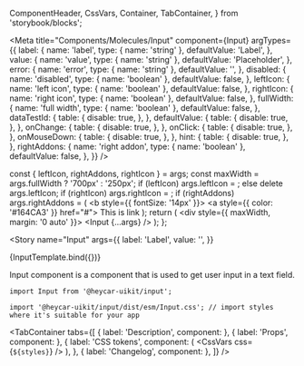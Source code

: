  ComponentHeader,
  CssVars,
  Container,
  TabContainer,
} from 'storybook/blocks';


<!-- Meta -->

<Meta
  title="Components/Molecules/Input"
  component={Input}
  argTypes={{
    label: {
      name: 'label',
      type: { name: 'string' },
      defaultValue: 'Label',
    },
    value: {
      name: 'value',
      type: { name: 'string' },
      defaultValue: 'Placeholder',
    },
    error: {
      name: 'error',
      type: { name: 'string' },
      defaultValue: '',
    },
    disabled: {
      name: 'disabled',
      type: { name: 'boolean' },
      defaultValue: false,
    },
    leftIcon: {
      name: 'left icon',
      type: { name: 'boolean' },
      defaultValue: false,
    },
    rightIcon: {
      name: 'right icon',
      type: { name: 'boolean' },
      defaultValue: false,
    },
    fullWidth: {
      name: 'full width',
      type: { name: 'boolean' },
      defaultValue: false,
    },
    dataTestId: {
      table: {
        disable: true,
      },
    },
    defaultValue: {
      table: {
        disable: true,
      },
    },
    onChange: {
      table: {
        disable: true,
      },
    },
    onClick: {
      table: {
        disable: true,
      },
    },
    onMouseDown: {
      table: {
        disable: true,
      },
    },
    hint: {
      table: {
        disable: true,
      },
    },
    rightAddons: {
      name: 'right addon',
      type: { name: 'boolean' },
      defaultValue: false,
    },
  }}
/>

  const { leftIcon, rightAddons, rightIcon } = args;
  const maxWidth = args.fullWidth ? '700px' : '250px';
  if (leftIcon) args.leftIcon = <Clock />;
  else delete args.leftIcon;
  if (rightIcon) args.rightIcon = <Calendar />;
  if (rightAddons)
    args.rightAddons = (
      <b style={{ fontSize: '14px' }}>
        <a style={{ color: '#164CA3' }} href="#">
          This is link
        </a>
      </b>
    );
  return (
    <div style={{ maxWidth, margin: '0 auto' }}>
      <Input {...args} />
    </div>
  );
};

<!-- Canvas -->

<Story
  name="Input"
  args={{
    label: 'Label',
    value: '',
  }}
>
  {InputTemplate.bind({})}
</Story>

<!-- Docs -->

<ComponentHeader
  name="Input"
  version={version}
  stage={3}
  design="https://www.figma.com/file/rrvkvQEoVTOHa7MzyKSaoz/OTP-Global-Design-System?node-id=1426%3A39722"
/>

Input component is a component that is used to get user input in a text field.

```tsx
import Input from '@heycar-uikit/input';

import '@heycar-uikit/input/dist/esm/Input.css'; // import styles where it's suitable for your app
```

<TabContainer
  tabs={[
    { label: 'Description', component: <Description /> },
    { label: 'Props', component: <Props of={Input} /> },
    {
      label: 'CSS tokens',
      component: (
        <CssVars
          css={`
            ${styles}
          `}
        />
      ),
    },
    { label: 'Changelog', component: <Changelog /> },
  ]}
/>
